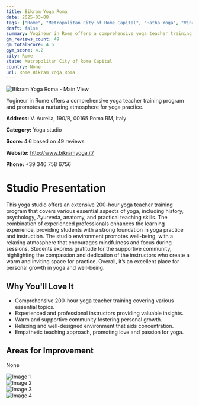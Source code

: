 ```yaml
---
title: Bikram Yoga Roma
date: 2025-03-08
tags: ["Rome", "Metropolitan City of Rome Capital", "Hatha Yoga", "Vinyasa Yoga", "Meditation", "supportive atmosphere", "wellness-focused", "Rome"]  
draft: false
summary: Yogineur in Rome offers a comprehensive yoga teacher training program and promotes a nurturing atmosphere for yoga practice.
gm_reviews_count: 49
gm_totalScore: 4.6
gym_score: 4.2
city: Rome
state: Metropolitan City of Rome Capital
country: None
url: Rome_Bikram_Yoga_Roma
---
```


<div className="aspect-[16/9] relative my-8">
  <img 
    src="https://lh5.googleusercontent.com/p/AF1QipOd1PmzVFpWucuQrSjfKhvvr1h72ZDe80rj-oKJ=w1920-h1080-k-no"
    alt="Bikram Yoga Roma - Main View"
    className="object-cover absolute inset-0 w-full h-full rounded-lg"
  />
</div>

Yogineur in Rome offers a comprehensive yoga teacher training program and promotes a nurturing atmosphere for yoga practice.

**Address:** V. Aurelia, 190/B, 00165 Roma RM, Italy

**Category:** Yoga studio

**Score:** 4.6 based on 49 reviews

**Website:** http://www.bikramyoga.it/

**Phone:** +39 346 758 6756

# Studio Presentation

This yoga studio offers an extensive 200-hour yoga teacher training program that covers various essential aspects of yoga, including history, psychology, Ayurveda, anatomy, and practical teaching skills. The combination of experienced professionals enhances the learning experience, providing students with a strong foundation in yoga practice and instruction. The studio environment promotes well-being, with a relaxing atmosphere that encourages mindfulness and focus during sessions. Students express gratitude for the supportive community, highlighting the compassion and dedication of the instructors who create a warm and inviting space for practice. Overall, it’s an excellent place for personal growth in yoga and well-being.

## Why You'll Love It

- Comprehensive 200-hour yoga teacher training covering various essential topics.
- Experienced and professional instructors providing valuable insights.
- Warm and supportive community fostering personal growth.
- Relaxing and well-designed environment that aids concentration.
- Empathetic teaching approach, promoting love and passion for yoga.

## Areas for Improvement

None

<div className="grid grid-cols-1 xl:grid-cols-2 gap-4 my-8">
<div className="aspect-[4/3] relative"><img src="https://lh3.googleusercontent.com/gps-cs-s/AB5caB9QcBrjabwebaAyprUFuOLbXnnEjpeg4ajJCS3wuroJEWKtyxBxITW5mDUVqXRdBB3Amg_EuxHv8Vu-Pt0pkA9hVNWQk-wgvicT9CV2guEmuflnJYEQMykChbbRdt56XKadmE4=w1920-h1080-k-no" alt="Image 1" className="object-cover absolute inset-0 w-full h-full rounded-lg" /></div>
<div className="aspect-[4/3] relative"><img src="https://lh5.googleusercontent.com/p/AF1QipOiLasJKRb9wkbBxYrhKMTMyhNqrCYIRZEyK2FS=w1920-h1080-k-no" alt="Image 2" className="object-cover absolute inset-0 w-full h-full rounded-lg" /></div>
<div className="aspect-[4/3] relative"><img src="https://lh5.googleusercontent.com/p/AF1QipN5LINLm2BIRL2C-OUzWqhML6o8gP9ubpgJgG7A=w1920-h1080-k-no" alt="Image 3" className="object-cover absolute inset-0 w-full h-full rounded-lg" /></div>
<div className="aspect-[4/3] relative"><img src="https://lh5.googleusercontent.com/p/AF1QipNOXoEHe-hqfXl3zR49ZVA7sIS1wR3XWUVincf6=w1920-h1080-k-no" alt="Image 4" className="object-cover absolute inset-0 w-full h-full rounded-lg" /></div>
</div>